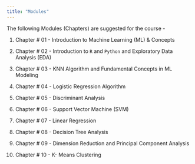 ```yaml
---
title: "Modules"
---
```


The following Modules (Chapters) are suggested for the course - 


01. Chapter # 01 - Introduction to Machine Learning (ML) & Concepts 


02. Chapter # 02 - Introduction to `R` and `Python` and Exploratory Data Analysis (EDA)


03. Chapter # 03 - KNN Algorithm and Fundamental Concepts in ML Modeling 

04. Chapter # 04 - Logistic Regression Algorithm 

05. Chapter # 05 - Discriminant Analysis

06. Chapter # 06 - Support Vector Machine (SVM)

07. Chapter # 07 - Linear Regression 

08. Chapter # 08 - Decision Tree Analysis 

09. Chapter # 09 - Dimension Reduction and Principal Component Analysis 

10. Chapter # 10 - K- Means Clustering 

